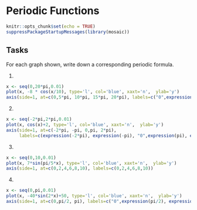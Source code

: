 # Periodic Functions


```r
knitr::opts_chunk$set(echo = TRUE)
suppressPackageStartupMessages(library(mosaic))
```

##  Tasks

For each graph shown, write down a corresponding periodic formula.

1. 

```r
x <- seq(0,20*pi,0.01)
plot(x, -8 * cos(x/10), type='l', col='blue', xaxt='n',  ylab='y')
axis(side=1, at=c(0,5*pi, 10*pi, 15*pi, 20*pi), labels=c("0",expression(5*pi), expression(10*pi), expression(15*pi), expression(20*pi)))

```


2.

```r
x <- seq(-2*pi,2*pi,0.01)
plot(x, cos(x)+2, type='l', col='blue', xaxt='n',  ylab='y')
axis(side=1, at=c(-2*pi, -pi, 0,pi, 2*pi),
     labels=c(expression(-2*pi), expression(-pi), "0",expression(pi), expression(2*pi)))
```

3.

```r
x <- seq(0,10,0.01)
plot(x, 7*sin(pi/5*x), type='l', col='blue', xaxt='n',  ylab='y')
axis(side=1, at=c(0,2,4,6,8,10), labels=c(0,2,4,6,8,10))

```





4.

```r
x <- seq(0,pi,0.01)
plot(x, -40*sin(2*x)+50, type='l', col='blue', xaxt='n',  ylab='y')
axis(side=1, at=c(0,pi/2, pi), labels=c("0",expression(pi/2), expression(pi)))

```



